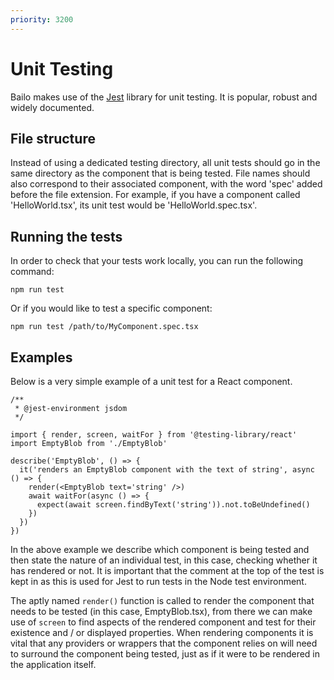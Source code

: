 ```yaml
---
priority: 3200
---
```



# Unit Testing

Bailo makes use of the [Jest](https://jestjs.io/) library for unit testing. It is popular, robust and widely documented.

## File structure

Instead of using a dedicated testing directory, all unit tests should go in the same directory as the component that is
being tested. File names should also correspond to their associated component, with the word 'spec' added before the
file extension. For example, if you have a component called 'HelloWorld.tsx', its unit test would be
'HelloWorld.spec.tsx'.

## Running the tests

In order to check that your tests work locally, you can run the following command:

```
npm run test 
```

Or if you would like to test a specific component:

```
npm run test /path/to/MyComponent.spec.tsx
```

## Examples

Below is a very simple example of a unit test for a React component.

```
/**
 * @jest-environment jsdom
 */

import { render, screen, waitFor } from '@testing-library/react'
import EmptyBlob from './EmptyBlob'

describe('EmptyBlob', () => {
  it('renders an EmptyBlob component with the text of string', async () => {
    render(<EmptyBlob text='string' />)
    await waitFor(async () => {
      expect(await screen.findByText('string')).not.toBeUndefined()
    })
  })
})
```

In the above example we describe which component is being tested and then state the nature of an individual test, in
this case, checking whether it has rendered or not. It is important that the comment at the top of the test is kept in
as this is used for Jest to run tests in the Node test environment.

The aptly named `render()` function is called to render the component that needs to be tested (in this case,
EmptyBlob.tsx), from there we can make use of `screen` to find aspects of the rendered component and test for their
existence and / or displayed properties. When rendering components it is vital that any providers or wrappers that the
component relies on will need to surround the component being tested, just as if it were to be rendered in the
application itself.

